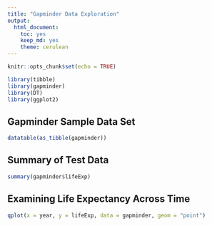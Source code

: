 ```yaml
---
title: "Gapminder Data Exploration"
output:
  html_document:
    toc: yes
    keep_md: yes
    theme: cerulean
---
```


```r
knitr::opts_chunk$set(echo = TRUE)
```

```r
library(tibble)
library(gapminder)
library(DT)
library(ggplot2)
```

## Gapminder Sample Data Set

```r
datatable(as_tibble(gapminder))
```

## Summary of Test Data
```r
summary(gapminder$lifeExp)
```

## Examining Life Expectancy Across Time
```r
qplot(x = year, y = lifeExp, data = gapminder, geom = "point")
```
 
 